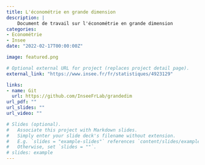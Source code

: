 ```yaml
---
title: L'économétrie en grande dimension
description: |
    Document de travail sur l'économétrie en grande dimension
categories:
- Econométrie
- Insee
date: "2022-02-17T00:00:00Z"

image: featured.png

# Optional external URL for project (replaces project detail page).
external_link: "https://www.insee.fr/fr/statistiques/4923129"

links:
- name: Git
  url: https://github.com/InseeFrLab/grandedim
url_pdf: ""
url_slides: ""
url_video: ""

# Slides (optional).
#   Associate this project with Markdown slides.
#   Simply enter your slide deck's filename without extension.
#   E.g. `slides = "example-slides"` references `content/slides/example-slides.md`.
#   Otherwise, set `slides = ""`.
# slides: example
---
```



